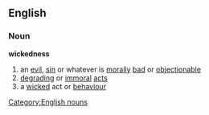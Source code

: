 ==English==
===Noun===
{{wikipedia}}
'''wickedness'''
#an [[evil]], [[sin]] or whatever is [[morally]] [[bad]] or [[objectionable]]
#[[degrading]] or [[immoral]] [[act]]s
#a [[wicked]] act or [[behaviour]]
[[Category:English nouns]]